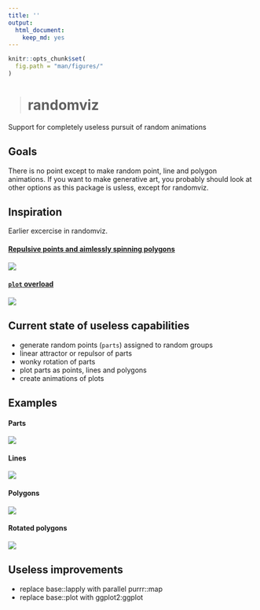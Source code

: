 ```yaml
---
title: ''
output: 
  html_document: 
    keep_md: yes
---
```


```r
knitr::opts_chunk$set(
  fig.path = "man/figures/"
)

```

> # randomviz

Support for completely useless pursuit of random animations

## Goals
There is no point except to make random point, line and polygon animations. If you want to make generative art, you probably should look at other options as this package is usless, except for randomviz.

## Inspiration
Earlier excercise in randomviz.

#### [Repulsive points and aimlessly spinning polygons](https://www.flickr.com/photos/dgrapov_2/6215428437/in/photostream/)

[<img src="vignettes/imgs/past_randomviz1.png">](https://www.flickr.com/photos/dgrapov_2/6215428437/in/photostream/)

#### [`plot` overload](https://www.flickr.com/photos/dgrapov_2/7046918685/)
[<img src="vignettes/imgs/past_randomviz2.png">](https://www.flickr.com/photos/dgrapov_2/7046918685/)


## Current state of useless capabilities

* generate random points (`parts`) assigned to random groups
* linear attractor or repulsor of parts
* wonky rotation of parts
* plot parts as points, lines and polygons
* create animations of plots

## Examples

#### Parts 

![](vignettes/imgs/plot1.gif)

#### Lines

![](vignettes/imgs/plot2.gif)

#### Polygons

![](vignettes/imgs/plot3.gif)

#### Rotated polygons

![](vignettes/imgs/plot4.gif)

## Useless improvements
 * replace base::lapply with parallel purrr::map
 * replace base::plot with ggplot2:ggplot
